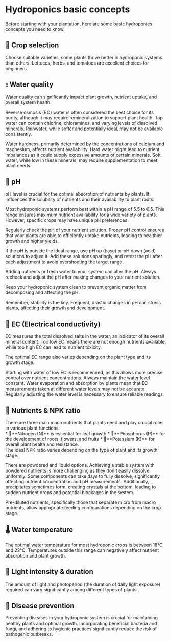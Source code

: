 
# Hydroponics basic concepts
Before starting with your plantation, here are some basic hydroponics concepts you need to know. 
## ​🥬​​ Crop selection
<div>
Choose suitable varieties, some plants thrive better in hydroponic systems than others. Lettuces, herbs, and tomatoes are excellent choices for beginners.
</div>

## ​💧​​​ Water quality
<div>
Water quality can significantly impact plant growth, nutrient uptake, and overall system health. 

Reverse osmosis (RO) water is often considered the best choice for its purity, although it may require remineralization to support plant health. Tap water can contain chlorine, chloramines, and varying levels of dissolved minerals. Rainwater, while softer and potentially ideal, may not be available consistently. 

Water hardness, primarily determined by the concentrations of calcium and magnesium, affects nutrient availability. Hard water might lead to nutrient imbalances as it could supply excessive amounts of certain minerals. Soft water, while low in these minerals, may require supplementation to meet plant needs.
</div>

## ​🧪​ pH
<div>
pH level is crucial for the optimal absorption of nutrients by plants. It influences the solubility of nutrients and their availability to plant roots. 

Most hydroponic systems perform best within a pH range of 5.5 to 6.5. This range ensures maximum nutrient availability for a wide variety of plants. However, specific crops may have unique pH preferences.

Regularly check the pH of your nutrient solution. Proper pH control ensures that your plants are able to efficiently uptake nutrients, leading to healthier growth and higher yields. 

If the pH is outside the ideal range, use pH up (base) or pH down (acid) solutions to adjust it. Add these solutions sparingly, and retest the pH after each adjustment to avoid overshooting the target range.

Adding nutrients or fresh water to your system can alter the pH. Always recheck and adjust the pH after making changes to your nutrient solution.

Keep your hydroponic system clean to prevent organic matter from decomposing and affecting the pH.

<Callout type="warning" emoji="⚠️">
Remember, stability is the key. Frequent, drastic changes in pH can stress plants, affecting their growth and development.
</Callout>
</div>

## ​🧂​ EC (Electrical conductivity)
<div>
EC measures the total dissolved salts in the water, an indicator of its overall mineral content. Too low EC means there are not enough nutrients available, while too high EC can lead to nutrient toxicity.

The optimal EC range also varies depending on the plant type and its growth stage.

Starting with water of low EC is recommended, as this allows more precise control over nutrient concentrations. 
<Callout type="warning" emoji="⚠️">
  Always maintain the water level constant. Water evaporation and absorption by plants mean that EC measurements taken at different water levels may not be accurate. Regularly adjusting the water level is necessary to ensure reliable readings.
</Callout>
</div>

## ​🍴​​ Nutrients & NPK ratio
<div>
There are three main macronutrients that plants need and play crucial roles in various plant functions
<div>
* 🍃**Nitrogen (N)** is essential for leaf growth
* 🌸**Phosphorus (P)** for the development of roots, flowers, and fruits
* 💪**Potassium (K)** for overall plant health and resistance.
</div>
The ideal NPK ratio varies depending on the type of plant and its growth stage.

There are powdered and liquid options. Achieving a stable system with powdered nutrients is more challenging as they don't easily dissolve uniformly. Some components can take days to fully dissolve, significantly affecting nutrient concentration and pH measurements. Additionally, precipitates sometimes form, creating crystals at the bottom, leading to sudden nutrient drops and potential blockages in the system. 

Pre-diluted nutrients, specifically those that separate micro from macro nutrients, allow appropriate feeding configurations depending on the crop stage.
</div>

## 🌡️​​ Water temperature
<div>
The optimal water temperature for most hydroponic crops is between 18°C and 22°C. Temperatures outside this range can negatively affect nutrient absorption and plant growth. 
</div>

## 🔆​ Light intensity & duration
<div>
The amount of light and photoperiod (the duration of daily light exposure) required can vary significantly among different types of plants.
</div>

## ​🦠 Disease prevention
<div>
Preventing diseases in your hydroponic system is crucial for maintaining healthy plants and optimal growth. Incorporating beneficial bacteria and fungi, and adhering to hygienic practices significantly reduce the risk of pathogenic outbreaks.
</div>